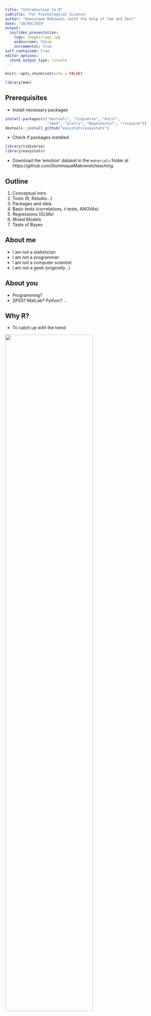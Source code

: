 ```yaml
---
title: "Introduction to R"
subtitle: 'For Psychological Science'
author: "Dominique Makowski (with the help of Tam and Zen)"
date: "30/09/2019"
output:
  ioslides_presentation:
    logo: images/logo.jpg
    widescreen: false
    incremental: true
self_contained: true
editor_options: 
  chunk_output_type: console
---
```


```r
knitr::opts_chunk$set(echo = FALSE)

library(emo)
```


## Prerequisites {.build}

- Install necessary packages 

```r
install.packages(c("devtools", "tidyverse", "knitr", 
                   "lme4", "plotly", "BayesFactor", "rstanarm"))
devtools::install_github("easystats/easystats")
```

- Check if packages installed 

```r
library(tidyverse)
library(easystats)
```

- Download the 'emotion' dataset in the `materials` folder at https://github.com/DominiqueMakowski/teaching

<!-- https://raw.githubusercontent.com/DominiqueMakowski/teaching/master/R/2019_09_CBL_workshop/materials/emotion.csv -->

## Outline

1. Conceptual intro
2. Tools (R, Rstudio...)
3. Packages and data
4. Basic tests (correlations, *t*-tests, ANOVAs)
5. Regressions (GLMs)
6. Mixed Models
7. Taste of Bayes


## About me {.build}

- I am not a statistician
- I am not a programmer
- I am not a computer scientist
- I am not a geek *(originally...)*

## About you {.build}

- Programming?
- SPSS? MatLab? Python? ...

## Why R? 

- To catch up with the trend

![](images/barrett2019Rtrend.png){width=75%}

<!-- ## Why R? -->
<!-- ![](images/barrett2019sixreasons.png){width=90%} -->


## Why R?

- To catch up with the trend

![](images/spss_dying.png){width=95%}

<!-- ```{r echo = FALSE, warning=FALSE, message=FALSE} -->
<!-- library(tidyverse) -->

<!-- read.csv("scripts/citations.csv") %>%  -->
<!--   ggplot(aes(x = Year, y = Citations, color = Software)) + -->
<!--   geom_line() + -->
<!--   scale_y_continuous(labels = scales::number) -->
<!-- ``` -->


## Why R?
### **R *vs.* SPSS, Excel, SAS...**

- Free
- Open-source
- Cross-platform
- Safe for your data
- Incredible community (twitter, stackoverflow, github...)
- Gold standart accross science
- Cutting-edge statistics and methods
- Reproducible research


## Why R?
### **R *vs.* Python**

- Python for signal processing, machine learning and other applications
- R for data manipulation, statistics, visualisation and communication ([1](https://neuropsychology.shinyapps.io/patientassessmentapp/), [2](https://malco.io/), [3](https://github.com/easystats/easystats/blob/master/publications/makowski_2019_bayesian/manuscript/preprint.pdf),  [4](https://github.com/DominiqueMakowski/teaching/blob/master/R/2019_09_CBL_workshop/2019_09_CBL_workshop.Rmd))<!-- websites, presentations, pdf reports -->
- Use both!

## Long road ahead {.build}

- No course or workshop will teach you R
- Just dive in and try to accomplish a goal
- Steep learning curve
- Many frustrating moments
- People think "*now it's not the best time for me to learn it, because I have to deliver X. I'll do it when* `<insertSomething>`" 
- Every minute invested in learning R will be worth it
- You won't regret it!
- Biggest blockers: **fear and apprehension**


## Old R *vs.* new R {.build}

![](images/logo_r.png){width=15%}

```r
# base R
data[data["col1"] < 3, c("col2", "col3" )]
```

![](images/logo_tidyverse.png){width=15%}

```r
library(tidyverse)

data %>%
  filter(col1 < 3) %>%
  select(col2, col3) 
```


## R and R studio

- Hands on!
- Editor and Console
- Theme
- Create an Rmarkdown file (`chunk output in console`)
- `R` chunks vs. `markdown` text
- Remove the first code chunk
- Try clicking on `Knit`
- Shortcuts
  - `CTLR + ENTER`: Run the selection
  - `CTRL + SHIFT + C`: Comment selection
  - `CTRL + SHIFT + M`: Ceci n'est pas une pipe `%>%`

## Install and Import Packages `r emo::ji("package")` {.build}

- Everything is done through **packages**
- Packages provide **new functions**
- The main challenge in R is not *"if something is possible"*, but rather *"what is the package that implements it the best"* (importance of staying "tuned", r-bloggers, twitter, github...)
- Packages have to be *installed* only once, and *loaded* whenever you want to use their functions

```r
# Load the package
library(tidyverse)
```

## Discover functions and documentation {.build}

- **Don't learn the functions!!!** Know what you want to do, and search for it (on google)

```r
anova()
```

- Show documentation (`F1` or `?function`)
- Google the CRAN repository page of the package ([`"bayestestR CRAN"`](https://www.google.com/search?q=bayestestR+CRAN&rlz=1C1CHBD_frSG849SG849&oq=bayestestR+CRAN&aqs=chrome..69i57j69i60l3j69i59.706j0j7&sourceid=chrome&ie=UTF-8))
- Check out the manual, the Github page or the *vignettes*


## Summary: Where to find help {.build}

- Google
- Stack Overflow
- Google
- Github (create issues)
- Stack Overflow
- Really, Stack Overflow


## Load data {.build}

- **Session -> Set Working Directory -> to Source File Location**
- A classic code line containg a *function* (e.g., `f()`), to which we provide inputs via *arguments* (e.g., `f(x)`) and that outputs something that be stored in an object (e.g., `y <- f(x)`)
- There are usually multiple arguments to function (e.g., `y <- f(x, great_workshop=TRUE, great_audience=TRUE)`)
- Assignments are traditionnaly done with `<-`, but `=` is equivalent

```r
df <- read.csv("materials/emotion.csv")
```

<!-- df <- read.csv("https://raw.githubusercontent.com/DominiqueMakowski/teaching/master/R/2019_09_CBL_workshop/materials/emotion.csv") -->

- Check the documentation of the function. Many other possible arguments with **default** values, that we can override.

```r
df <- read.csv("materials/emotion.csv", stringsAsFactors = FALSE)
```

## Explore the data {.build}

- Click on the object in the **Environment** panel to see it
- If the output of a function is not stored in an object, R will *print* it

```r
df
```


## Explore the data {.build}

- Useful functions to describe objects, such as `summary()` or `report()` (in the easystats collection)

```r
library(easystats)
```
```r
report(df)
```

## Explore the data {.build}

- Young and healthy adults watched pictures, that were either **Negative** or **Neutral** (the **`condition` variable**)
- For each picture (48 different items), they had to rate the **Intensity** (arousal) and **Valence** (positive - negative) of the emotion that they felt, as well as the **Self-Relevance** (the "autobiographical link", i.e., how do they personally relate to the content of the picture)
- 30 min after the presentation, participants had to **recall** the images




## Explore the data {.build}

- Report the sample

```r
report_participants(df, age = "Age", 
                    sex = "Sex", 
                    participant = "Participant_ID")
```

## Data Manipulation {.build}

- Summarize variables by condition
- The pipes (`%>%`) make the workflow easier to read (take this, do that, then that, ...)

```r
df_condition <- df %>% 
  group_by(Participant_ID, Condition) %>% 
  summarise(Arousal = mean(Arousal),
            SelfRelevance = mean(SelfRelevance),
            Sex = unique(Sex))
``` 


## Data Manipulation

```r
head(df_condition)
```

## Data Manipulation {.build}

- From *long* format to *wide*

```r
df_sub <- df_condition %>% 
  pivot_wider(names_from = "Condition",
              values_from = c("Arousal", "SelfRelevance"))
df_sub
```

## Accessing things in objects {.build}

- Use the dollar `$` sign to access a specific variable of a dataframe

```r
df_sub$Arousal_Negative
median(df_sub$Arousal_Negative)
median(df_sub$Arousal_Neutral)
```

## *t*-tests {.build}

- *t*-tests can be performed using the `t.test` function

```r
t.test(df_sub$Arousal_Negative, df_sub$Arousal_Neutral)
```


## *t*-tests {.build}

- The `report()` function can also be used in this case

```r
t.test(df_sub$Arousal_Negative, df_sub$Arousal_Neutral) %>% 
  report()
```

- About *pipes* (`%>%`):

```r
f(x, something=TRUE)
x %>% f(something=TRUE)
```

```r
result <- t.test(df_sub$Arousal_Negative, df_sub$Arousal_Neutral)
report(result)
```


## Correlation {.build}

- Correlations can be done in a similar way

```r
cor.test(df_sub$SelfRelevance_Negative, df_sub$Arousal_Negative)
```

## Bayesian correlation {.build}

- Need to load the `BayesFactor` package (case-sensitive!)

```r
library(BayesFactor)

correlationBF(df_sub$SelfRelevance_Negative, df_sub$Arousal_Negative) %>% 
  model_parameters()
```


## Correlation Plot {.build}

```r
p <- df_sub %>% 
  ggplot(aes(x = SelfRelevance_Negative, y = Arousal_Negative)) +
  geom_point() +
  geom_smooth(method = "lm")
p
```


## Interactive plots {.build}

- Try this:

```r
library(plotly)
ggplotly(p)
```

## Conclusion {.build}

- Negative pictures elicit significantly more emotional **arousal**
- Anecdotal evidence for a positive correlation between the **self-relevance** and **arousal** for negative pictures
- New hypothesis: Could this be modulated by **Sex**?
- How? An ANOVA `Sex * self-relevance`?

## Create New Variables {.build}

```r
df_sub$SelfRelevance_Binary <- ifelse(
  df_sub$SelfRelevance_Negative > mean(df_sub$SelfRelevance_Negative),
  "High", "Low")
```
```r
report(df_sub$SelfRelevance_Binary)
```


## ANOVAs {.build}

- Done with the `aov()` function (Analysis Of Variance)
- The first argument is a formula `y ~ a + b` 

```r
model <- aov(Arousal_Negative ~ Sex * SelfRelevance_Binary, data = df_sub)
```

## ANOVAs {.build}

```r
result <- report(model)
result
as.data.frame(result)
```

## Boxplots {.build}

```r
df_sub %>% 
  ggplot(aes(x = SelfRelevance_Binary, y = Arousal_Negative, fill = Sex)) +
  geom_boxplot()
```

## Boxplots (nicer) {.build}

- Reverse x-axis Order, tweak colors 

```r
df_sub %>% 
  ggplot(aes(x = fct_rev(SelfRelevance_Binary), y = Arousal_Negative, fill = Sex)) +
  geom_boxplot() +
  theme_modern() +
  scale_fill_manual(values = c("pink", "lightblue"))
```


## Regressions {.build}

- Most of the "tests" taught *are* linear models (https://lindeloev.github.io/tests-as-linear/)
- Much more informative and powerful

```r
model <- aov(Arousal_Negative ~ Sex * SelfRelevance_Binary, data = df_sub)
```
```r
model <- lm(Arousal_Negative ~ Sex * SelfRelevance_Binary, data = df_sub)
anova(model)
```

## Regressions

```r
result <- report(model)
result
as.data.frame(result)
```

## Regressions {.build}

- Can mix continuous and categorical variables

```r
model <- lm(Arousal_Negative ~ Sex * SelfRelevance_Negative, data = df_sub) 

model %>% 
  report() %>% 
  as.data.frame()
```

## Model Visualisation (Optional) {.build}

- A model can best be understood when visualised 

```r
model %>% 
  estimate_link() %>% 
  ggplot(aes(y = Predicted, x = SelfRelevance_Negative)) + 
  geom_ribbon(aes(ymin=CI_low, ymax=CI_high, fill=Sex), alpha = 0.3) +
  geom_line(aes(color = Sex)) 
  ylab("Predicted Arousal")
```

## Model Visualisation (with points) {.build}

```r
model %>% 
  estimate_link() %>% 
  ggplot(aes(y = Predicted, x = SelfRelevance_Negative)) + 
  geom_ribbon(aes(ymin=CI_low, ymax=CI_high, fill=Sex), alpha = 0.3) +
  geom_line(aes(color = Sex)) + 
  geom_point(data = df_sub, aes(y = Arousal_Negative, color = Sex))
```


## Adding the Condition {.build}

- Let's drop the sex but investigate the whole set of pictures (including neutral)
- Is there a relationship between self-relevance and arousal for the neutral pictures?

```r
lm(Arousal ~ Condition * SelfRelevance, data = df_condition) %>% 
  report() %>% 
  as.data.frame()
```

## Mixed Models {.build}

- There is a hierarchical (i.e., grouped) structure

```r
library(lme4)

model <- lmer(Arousal ~ Condition * SelfRelevance + (1|Participant_ID), 
              data = df_condition)

model %>% 
  report() %>% 
  as.data.frame()
```

## Predicting the Recall of Items {.build}

- Investigate the determinants of item recall

```r
report(df)
```

## A Logistic Mixed Model {.build}

- Investigate the determinants of item recall

```r
model <- glmer(Recall ~ Condition * SelfRelevance + 
                 (1|Participant_ID) + (1|Item_Name), 
               family = "binomial", data = df)
report(model) %>% 
  as.data.frame()
```

## A Bayesian Logistic Mixed Model {.build}

```r
library(rstanarm)

model <- stan_glmer(Recall ~ Condition * SelfRelevance + 
                      (1|Participant_ID) + (1|Item_Name), 
                    family = "binomial", data = df)
```

## A Bayesian Logistic Mixed Model

```r
library(rstanarm)

model <- stan_glmer(Recall ~ Condition * SelfRelevance + 
                      (1|Participant_ID) + (1|Item_Name), 
                    family = "binomial", data = df, iter = 500)
```

## A Bayesian Logistic Mixed Model

```r
report(model) %>% 
  as.data.frame()
```

## Visualisation

```r
model %>% 
  estimate_link() %>% 
  ggplot(aes(x = SelfRelevance, y = Predicted)) +
  geom_ribbon(aes(ymin = CI_low, ymax = CI_high, fill = Condition), alpha = 0.2) +
  geom_line(aes(color = Condition), size = 1)  + 
  theme_modern() +
  ylab("Probability of Recalling the Item")
```



## Resources {.build}

- https://easystats.github.io/blog/resources/
- Bayesian tutorial: https://easystats.github.io/bayestestR/
- Structural modelling: https://easystats.github.io/parameters/articles/efa_cfa.html
- **Thank you!**


<font size="4">`dom.makowski@gmail.com`</font> 
